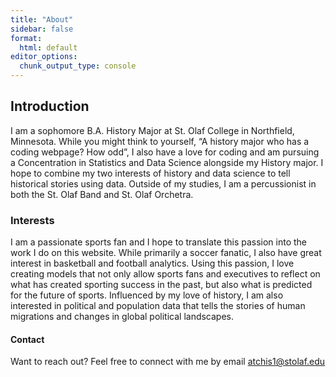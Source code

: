 ```yaml
---
title: "About"
sidebar: false
format:
  html: default
editor_options:
  chunk_output_type: console
---
```


## Introduction

I am a sophomore B.A. History Major at St. Olaf College in Northfield, Minnesota. While you might think to yourself, "A history major who has a coding webpage? How odd", I also have a love for coding and am pursuing a Concentration in Statistics and Data Science alongside my History major. I hope to combine my two interests of history and data science to tell historical stories using data. Outside of my studies, I am a percussionist in both the St. Olaf Band and St. Olaf Orchetra.

### Interests

I am a passionate sports fan and I hope to translate this passion into the work I do on this website. While primarily a soccer fanatic, I also have great interest in basketball and football analytics. Using this passion, I love creating models that not only allow sports fans and executives to reflect on what has created sporting success in the past, but also what is predicted for the future of sports. Influenced by my love of history, I am also interested in political and population data that tells the stories of human migrations and changes in global political landscapes. 

#### Contact

Want to reach out? Feel free to connect with me by email <a href='mailto:atchis1@stolaf.edu'>atchis1\@stolaf.edu</a>